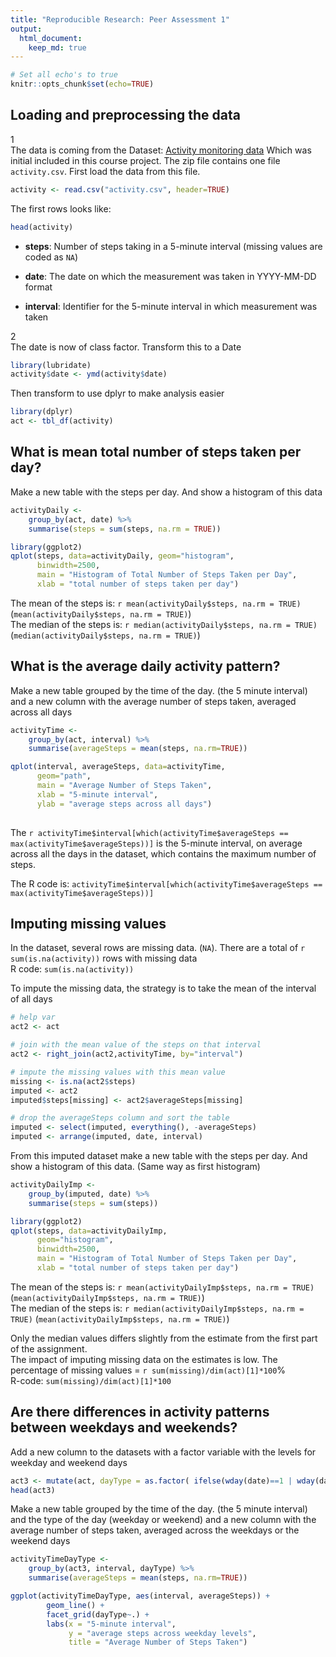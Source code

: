 ```yaml
---
title: "Reproducible Research: Peer Assessment 1"
output: 
  html_document:
    keep_md: true
---
```


```r
# Set all echo's to true
knitr::opts_chunk$set(echo=TRUE)
```

## Loading and preprocessing the data
1  
The data is coming from the Dataset: [Activity monitoring data](https://d396qusza40orc.cloudfront.net/repdata%2Fdata%2Factivity.zip)
Which was initial included in this course project.
The zip file contains one file  `activity.csv`. First load the data from this 
file.

```r
activity <- read.csv("activity.csv", header=TRUE)
```

The first rows looks like:
```r
head(activity)
```

* **steps**: Number of steps taking in a 5-minute interval (missing
    values are coded as `NA`)

* **date**: The date on which the measurement was taken in YYYY-MM-DD
    format

* **interval**: Identifier for the 5-minute interval in which
    measurement was taken

2  
The date is now of class factor. Transform this to a Date

```r
library(lubridate)
activity$date <- ymd(activity$date)
```

Then transform to use dplyr to make analysis easier

```r
library(dplyr)
act <- tbl_df(activity)
```

## What is mean total number of steps taken per day?

Make a new table with the steps per day.
And show a histogram of this data

```r
activityDaily <- 
    group_by(act, date) %>%
    summarise(steps = sum(steps, na.rm = TRUE))

library(ggplot2)
qplot(steps, data=activityDaily, geom="histogram", 
      binwidth=2500,
      main = "Histogram of Total Number of Steps Taken per Day", 
      xlab = "total number of steps taken per day")
```

The mean of the steps is: `r mean(activityDaily$steps, na.rm = TRUE)`  (`mean(activityDaily$steps, na.rm = TRUE)`)  
The median of the steps is: `r median(activityDaily$steps, na.rm = TRUE)` (`median(activityDaily$steps, na.rm = TRUE)`)  


## What is the average daily activity pattern?

Make a new table grouped by the time of the day. (the 5 minute interval) 
and a new column with the average number of steps taken, averaged across all days

```r
activityTime <-
    group_by(act, interval) %>%
    summarise(averageSteps = mean(steps, na.rm=TRUE))

qplot(interval, averageSteps, data=activityTime, 
      geom="path",
      main = "Average Number of Steps Taken", 
      xlab = "5-minute interval", 
      ylab = "average steps across all days")
    
```

The `r activityTime$interval[which(activityTime$averageSteps == max(activityTime$averageSteps))]`
is the 5-minute interval, on average across all the days in the dataset, which contains the maximum number of steps.  

The R code is: 
`activityTime$interval[which(activityTime$averageSteps == max(activityTime$averageSteps))]`

## Imputing missing values

In the dataset, several rows are missing data. (`NA`). 
There are a total of `r sum(is.na(activity))` rows with missing data  
R code: `sum(is.na(activity))`

To impute the missing data, the strategy is to take the mean of the interval of all days

```r
# help var
act2 <- act

# join with the mean value of the steps on that interval
act2 <- right_join(act2,activityTime, by="interval")

# impute the missing values with this mean value
missing <- is.na(act2$steps)
imputed <- act2
imputed$steps[missing] <- act2$averageSteps[missing]

# drop the averageSteps column and sort the table
imputed <- select(imputed, everything(), -averageSteps)
imputed <- arrange(imputed, date, interval)
```

From this imputed dataset make a new table with the steps per day. 
And show a histogram of this data. (Same way as first histogram)

```r
activityDailyImp <- 
    group_by(imputed, date) %>%
    summarise(steps = sum(steps))

library(ggplot2)
qplot(steps, data=activityDailyImp, 
      geom="histogram", 
      binwidth=2500,
      main = "Histogram of Total Number of Steps Taken per Day", 
      xlab = "total number of steps taken per day")

```

The mean of the steps is: `r mean(activityDailyImp$steps, na.rm = TRUE)`  (`mean(activityDailyImp$steps, na.rm = TRUE)`)  
The median of the steps is: `r median(activityDailyImp$steps, na.rm = TRUE)`  (`mean(activityDailyImp$steps, na.rm = TRUE)`)  

Only the median values differs slightly from the estimate from the first part of the assignment.  
The impact of imputing missing data on the estimates is low. 
The percentage of missing values = `r sum(missing)/dim(act)[1]*100`%  
R-code: `sum(missing)/dim(act)[1]*100`


## Are there differences in activity patterns between weekdays and weekends?

Add a new column to the datasets with a factor variable with the levels for weekday and weekend days

```r
act3 <- mutate(act, dayType = as.factor( ifelse(wday(date)==1 | wday(date)==7,"weekend","weekday")) )
head(act3)
```

Make a new table grouped by the time of the day. (the 5 minute interval) and the type of the day (weekday or weekend)
and a new column with the average number of steps taken, averaged across the weekdays or the weekend days

```r
activityTimeDayType <-
    group_by(act3, interval, dayType) %>%
    summarise(averageSteps = mean(steps, na.rm=TRUE))

ggplot(activityTimeDayType, aes(interval, averageSteps)) +
        geom_line() +
        facet_grid(dayType~.) +
        labs(x = "5-minute interval", 
             y = "average steps across weekday levels", 
             title = "Average Number of Steps Taken")
```

